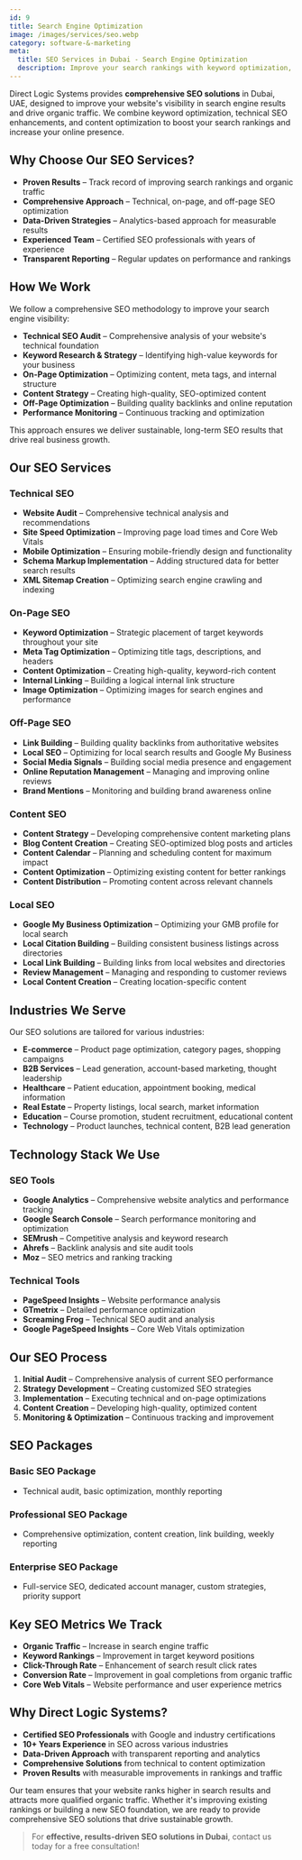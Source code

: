 ```yaml
---
id: 9
title: Search Engine Optimization
image: /images/services/seo.webp
category: software-&-marketing
meta:
  title: SEO Services in Dubai - Search Engine Optimization
  description: Improve your search rankings with keyword optimization, technical SEO, and content optimization for better organic traffic.
---
```


Direct Logic Systems provides **comprehensive SEO solutions** in Dubai, UAE, designed to improve your website's visibility in search engine results and drive organic traffic. We combine keyword optimization, technical SEO enhancements, and content optimization to boost your search rankings and increase your online presence.

## Why Choose Our SEO Services?

- **Proven Results** – Track record of improving search rankings and organic traffic
- **Comprehensive Approach** – Technical, on-page, and off-page SEO optimization
- **Data-Driven Strategies** – Analytics-based approach for measurable results
- **Experienced Team** – Certified SEO professionals with years of experience
- **Transparent Reporting** – Regular updates on performance and rankings

## How We Work

We follow a comprehensive SEO methodology to improve your search engine visibility:

- **Technical SEO Audit** – Comprehensive analysis of your website's technical foundation
- **Keyword Research & Strategy** – Identifying high-value keywords for your business
- **On-Page Optimization** – Optimizing content, meta tags, and internal structure
- **Content Strategy** – Creating high-quality, SEO-optimized content
- **Off-Page Optimization** – Building quality backlinks and online reputation
- **Performance Monitoring** – Continuous tracking and optimization

This approach ensures we deliver sustainable, long-term SEO results that drive real business growth.

## Our SEO Services

### Technical SEO
- **Website Audit** – Comprehensive technical analysis and recommendations
- **Site Speed Optimization** – Improving page load times and Core Web Vitals
- **Mobile Optimization** – Ensuring mobile-friendly design and functionality
- **Schema Markup Implementation** – Adding structured data for better search results
- **XML Sitemap Creation** – Optimizing search engine crawling and indexing

### On-Page SEO
- **Keyword Optimization** – Strategic placement of target keywords throughout your site
- **Meta Tag Optimization** – Optimizing title tags, descriptions, and headers
- **Content Optimization** – Creating high-quality, keyword-rich content
- **Internal Linking** – Building a logical internal link structure
- **Image Optimization** – Optimizing images for search engines and performance

### Off-Page SEO
- **Link Building** – Building quality backlinks from authoritative websites
- **Local SEO** – Optimizing for local search results and Google My Business
- **Social Media Signals** – Building social media presence and engagement
- **Online Reputation Management** – Managing and improving online reviews
- **Brand Mentions** – Monitoring and building brand awareness online

### Content SEO
- **Content Strategy** – Developing comprehensive content marketing plans
- **Blog Content Creation** – Creating SEO-optimized blog posts and articles
- **Content Calendar** – Planning and scheduling content for maximum impact
- **Content Optimization** – Optimizing existing content for better rankings
- **Content Distribution** – Promoting content across relevant channels

### Local SEO
- **Google My Business Optimization** – Optimizing your GMB profile for local search
- **Local Citation Building** – Building consistent business listings across directories
- **Local Link Building** – Building links from local websites and directories
- **Review Management** – Managing and responding to customer reviews
- **Local Content Creation** – Creating location-specific content

## Industries We Serve

Our SEO solutions are tailored for various industries:

- **E-commerce** – Product page optimization, category pages, shopping campaigns
- **B2B Services** – Lead generation, account-based marketing, thought leadership
- **Healthcare** – Patient education, appointment booking, medical information
- **Real Estate** – Property listings, local search, market information
- **Education** – Course promotion, student recruitment, educational content
- **Technology** – Product launches, technical content, B2B lead generation

## Technology Stack We Use

### SEO Tools
- **Google Analytics** – Comprehensive website analytics and performance tracking
- **Google Search Console** – Search performance monitoring and optimization
- **SEMrush** – Competitive analysis and keyword research
- **Ahrefs** – Backlink analysis and site audit tools
- **Moz** – SEO metrics and ranking tracking

### Technical Tools
- **PageSpeed Insights** – Website performance analysis
- **GTmetrix** – Detailed performance optimization
- **Screaming Frog** – Technical SEO audit and analysis
- **Google PageSpeed Insights** – Core Web Vitals optimization

## Our SEO Process

1. **Initial Audit** – Comprehensive analysis of current SEO performance
2. **Strategy Development** – Creating customized SEO strategies
3. **Implementation** – Executing technical and on-page optimizations
4. **Content Creation** – Developing high-quality, optimized content
5. **Monitoring & Optimization** – Continuous tracking and improvement

## SEO Packages

### Basic SEO Package
- Technical audit, basic optimization, monthly reporting

### Professional SEO Package
- Comprehensive optimization, content creation, link building, weekly reporting

### Enterprise SEO Package
- Full-service SEO, dedicated account manager, custom strategies, priority support

## Key SEO Metrics We Track

- **Organic Traffic** – Increase in search engine traffic
- **Keyword Rankings** – Improvement in target keyword positions
- **Click-Through Rate** – Enhancement of search result click rates
- **Conversion Rate** – Improvement in goal completions from organic traffic
- **Core Web Vitals** – Website performance and user experience metrics

## Why Direct Logic Systems?

- **Certified SEO Professionals** with Google and industry certifications
- **10+ Years Experience** in SEO across various industries
- **Data-Driven Approach** with transparent reporting and analytics
- **Comprehensive Solutions** from technical to content optimization
- **Proven Results** with measurable improvements in rankings and traffic

Our team ensures that your website ranks higher in search results and attracts more qualified organic traffic. Whether it's improving existing rankings or building a new SEO foundation, we are ready to provide comprehensive SEO solutions that drive sustainable growth.

> For **effective, results-driven SEO solutions in Dubai**, contact us today for a free consultation! 